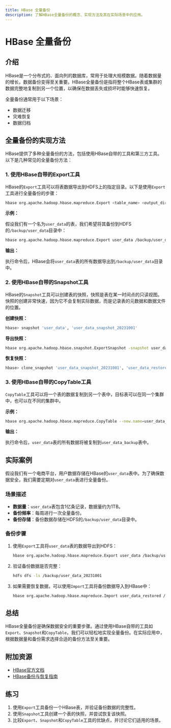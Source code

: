 ```yaml
---
title: HBase 全量备份
description: 了解HBase全量备份的概念、实现方法及其在实际场景中的应用。
---
```


# HBase 全量备份

## 介绍

HBase是一个分布式的、面向列的数据库，常用于处理大规模数据。随着数据量的增长，数据备份变得至关重要。HBase全量备份是指将整个HBase表或集群的数据完整地复制到另一个位置，以确保在数据丢失或损坏时能够快速恢复。

全量备份通常用于以下场景：
- 数据迁移
- 灾难恢复
- 数据归档

## 全量备份的实现方法

HBase提供了多种全量备份的方法，包括使用HBase自带的工具和第三方工具。以下是几种常见的全量备份方法：

### 1. 使用HBase自带的Export工具

HBase的`Export`工具可以将表数据导出到HDFS上的指定目录。以下是使用`Export`工具进行全量备份的步骤：

```bash
hbase org.apache.hadoop.hbase.mapreduce.Export <table_name> <output_dir>
```

**示例：**

假设我们有一个名为`user_data`的表，我们希望将其备份到HDFS的`/backup/user_data`目录中：

```bash
hbase org.apache.hadoop.hbase.mapreduce.Export user_data /backup/user_data
```

**输出：**

执行命令后，HBase会将`user_data`表的所有数据导出到`/backup/user_data`目录中。

### 2. 使用HBase自带的Snapshot工具

HBase的`Snapshot`工具可以创建表的快照，快照是表在某一时间点的只读视图。快照的创建非常快速，因为它不会复制实际数据，而是记录表的元数据和数据文件的位置。

**创建快照：**

```bash
hbase> snapshot 'user_data', 'user_data_snapshot_20231001'
```

**导出快照：**

```bash
hbase org.apache.hadoop.hbase.snapshot.ExportSnapshot -snapshot user_data_snapshot_20231001 -copy-to /backup/user_data_snapshot
```

**恢复快照：**

```bash
hbase> clone_snapshot 'user_data_snapshot_20231001', 'user_data_restored'
```

### 3. 使用HBase自带的CopyTable工具

`CopyTable`工具可以将一个表的数据复制到另一个表中，目标表可以在同一个集群中，也可以在不同的集群中。

**示例：**

```bash
hbase org.apache.hadoop.hbase.mapreduce.CopyTable --new.name=user_data_backup user_data
```

**输出：**

执行命令后，`user_data`表的所有数据将被复制到`user_data_backup`表中。

## 实际案例

假设我们有一个电商平台，用户数据存储在HBase的`user_data`表中。为了确保数据安全，我们需要定期对`user_data`表进行全量备份。

### 场景描述

- **数据量**：`user_data`表包含1亿条记录，数据量约为1TB。
- **备份频率**：每周进行一次全量备份。
- **备份存储**：备份数据存储在HDFS的`/backup/user_data`目录中。

### 备份步骤

1. 使用`Export`工具将`user_data`表的数据导出到HDFS：

   ```bash
   hbase org.apache.hadoop.hbase.mapreduce.Export user_data /backup/user_data_20231001
   ```

2. 验证备份数据是否完整：

   ```bash
   hdfs dfs -ls /backup/user_data_20231001
   ```

3. 如果需要恢复数据，可以使用`Import`工具将备份数据导入到HBase中：

   ```bash
   hbase org.apache.hadoop.hbase.mapreduce.Import user_data_restored /backup/user_data_20231001
   ```

## 总结

HBase全量备份是确保数据安全的重要步骤。通过使用HBase自带的工具如`Export`、`Snapshot`和`CopyTable`，我们可以轻松地实现全量备份。在实际应用中，根据数据量和备份需求选择合适的备份方法至关重要。

## 附加资源

- [HBase官方文档](https://hbase.apache.org/)
- [HBase备份与恢复指南](https://hbase.apache.org/book.html#ops.backup)

## 练习

1. 使用`Export`工具备份一个HBase表，并验证备份数据的完整性。
2. 使用`Snapshot`工具创建一个表的快照，并尝试恢复该快照。
3. 比较`Export`、`Snapshot`和`CopyTable`工具的优缺点，并讨论它们适用的场景。